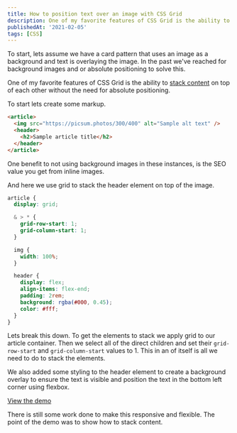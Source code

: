 ```yaml
---
title: How to position text over an image with CSS Grid
description: One of my favorite features of CSS Grid is the ability to stack content on top of each other without the need for absolute positioning.
publishedAt: '2021-02-05'
tags: [CSS]
---
```


To start, lets assume we have a card pattern that uses an image as a background and text is overlaying the image. In the past we've reached for background images and or absolute positioning to solve this.

One of my favorite features of CSS Grid is the ability to [stack content](https://www.youtube.com/watch?v=Fhu83TS9Mls) on top of each other without the need for absolute positioning.

To start lets create some markup.

```html
<article>
  <img src="https://picsum.photos/300/400" alt="Sample alt text" />
  <header>
    <h2>Sample article title</h2>
  </header>
</article>
```

<Note label="Sidenote">
  One benefit to not using background images in these instances, is the SEO
  value you get from inline images.
</Note>

And here we use grid to stack the header element on top of the image.

```scss
article {
  display: grid;

  & > * {
    grid-row-start: 1;
    grid-column-start: 1;
  }

  img {
    width: 100%;
  }

  header {
    display: flex;
    align-items: flex-end;
    padding: 2rem;
    background: rgba(#000, 0.45);
    color: #fff;
  }
}
```

Lets break this down. To get the elements to stack we apply grid to our article container. Then we select all of the direct children and set their `grid-row-start` and `grid-column-start` values to 1. This in an of itself is all we need to do to stack the elements.

We also added some styling to the header element to create a background overlay to ensure the text is visible and position the text in the bottom left corner using flexbox.

[View the demo](https://codepen.io/alexcarpenter/pen/GRNoGzw?editors=1100)

<Note>
  There is still some work done to make this responsive and flexible. The point
  of the demo was to show how to stack content.
</Note>
